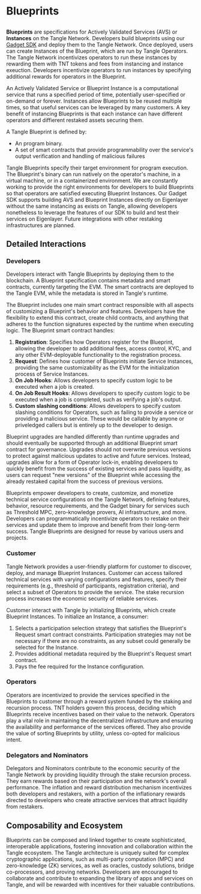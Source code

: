 
# Blueprints

## <BlueprintIntroCards />

**Blueprints** are specifications for Actively Validated Services (AVS) or **Instances** on the Tangle Network. Developers build blueprints using our [Gadget SDK](https://github.com/tangle-network/gadget) and deploy them to the Tangle Network. Once deployed, users can create Instances of the Blueprint, which are run by Tangle Operators. The Tangle Network incentivizes operators to run these instances by rewarding them with TNT tokens and fees from instancing and instance exeuction. Developers incentivize operators to run instances by specifying additional rewards for operators in the Blueprint.

An Actively Validated Service or Blueprint Instance is a computational service that runs a specified period of time, potentially user-specified or on-demand or forever. Instances allow Blueprints to be reused multiple times, so that useful services can be leveraged by many customers. A key benefit of instancing Blueprints is that each instance can have different operators and diffierent restaked assets securing them.

A Tangle Blueprint is defined by:

- An program binary.
- A set of smart contracts that provide programmability over the service's output verification and handling of malicious failures

Tangle Blueprints specify their target environment for program execution. The Blueprint's binary can run natively on the operator's machine, in a virtual machine, or in a containerized environment. We are constantly working to provide the right environments for developers to build Blueprints so that operators are satisfied executing Blueprint Instances. Our Gadget SDK supports building AVS and Blueprint Instances directly on Eigenlayer without the same instancing as exists on Tangle, allowing developers nonetheless to leverage the features of our SDK to build and test their services on Eigenlayer. Future integrations with other restaking infrastructures are planned.

## Detailed Interactions

### Developers

Developers interact with Tangle Blueprints by deploying them to the blockchain. A Blueprint specification contains metadata and smart contracts, currently targeting the EVM. The smart contracts are deployed to the Tangle EVM, while the metadata is stored in Tangle's runtime.

The Blueprint includes one main smart contract responsible with all aspects of customizing a Blueprint's behavior and features. Developers have the flexibility to extend this contract, create child contracts, and anything that adheres to the function signatures expected by the runtime when executing logic. The Blueprint smart contract handles:

1. **Registration**: Specifies how Operators register for the Blueprint, allowing the developer to add additional fees, access control, KYC, and any other EVM-deployable functionality to the registration process.
2. **Request**: Defines how customer of Blueprints initiate Service Instances, providing the same customizability as the EVM for the initialization process of Service Instances.
3. **On Job Hooks**: Allows developers to specify custom logic to be executed when a job is created.
4. **On Job Result Hooks**: Allows developers to specify custom logic to be executed when a job is completed, such as verifying a job's output.
5. **Custom slashing conditions**: Allows developers to specify custom slashing conditions for Operators, such as failing to provide a service or providing a malicious service. These would be callable by anyone or priveledged callers but is entirely up to the developer to design.

Blueprint upgrades are handled differently than runtime upgrades and should eventually be supported through an additional Blueprint smart contract for governance. Upgrades should not overwrite previous versions to protect against malicious updates to active and future services. Instead, upgrades allow for a form of Operator lock-in, enabling developers to quickly benefit from the success of existing services and pass liquidity, as users can request "new versions" of the Blueprint while accessing the already restaked capital from the success of previous versions.

Blueprints empower developers to create, customize, and monetize technical service configurations on the Tangle Network, defining features, behavior, resource requirements, and the Gadget binary for services such as Threshold MPC, zero-knowledge provers, AI infrastructure, and more. Developers can programmatically incentivize operators to restake on their services and update them to improve and benefit from their long-term success. Tangle Blueprints are designed for reuse by various users and projects.

### Customer

Tangle Network provides a user-friendly platform for customer to discover, deploy, and manage Blueprint Instances. Customer can access tailored technical services with varying configurations and features, specify their requirements (e.g., threshold of participants, registration criteria), and select a subset of Operators to provide the service. The stake recursion process increases the economic security of reliable services.

Customer interact with Tangle by initializing Blueprints, which create Blueprint Instances. To initialize an Instance, a consumer:

1. Selects a participation selection strategy that satisfies the Blueprint's Request smart contract constraints. Participation strategies may not be necessary if there are no constraints, as any subset could generally be selected for the Instance.
2. Provides additional metadata required by the Blueprint's Request smart contract.
3. Pays the fee required for the Instance configuration.

### Operators

Operators are incentivized to provide the services specified in the Blueprints to customer through a reward system funded by the staking and recursion process. TNT holders govern this process, deciding which Blueprints receive incentives based on their value to the network. Operators play a vital role in maintaining the decentralized infrastructure and ensuring the availability and performance of the services offered. They also provide the value of sorting Blueprints by utility, unless co-opted for malicious intent.

### Delegators and Nominators

Delegators and Nominators contribute to the economic security of the Tangle Network by providing liquidity through the stake recursion process. They earn rewards based on their participation and the network's overall performance. The inflation and reward distribution mechanism incentivizes both developers and restakers, with a portion of the inflationary rewards directed to developers who create attractive services that attract liquidity from restakers.

## Composability and Ecosystem

Blueprints can be composed and linked together to create sophisticated, interoperable applications, fostering innovation and collaboration within the Tangle ecosystem. The Tangle architecture is uniquely suited for complex cryptographic applications, such as multi-party computation (MPC) and zero-knowledge (ZK) services, as well as oracles, custody solutions, bridge co-processors, and proving networks. Developers are encouraged to collaborate and contribute to expanding the library of apps and services on Tangle, and will be rewarded with incentives for their valuable contributions.
